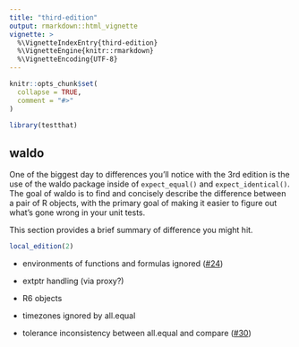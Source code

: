 ```yaml
---
title: "third-edition"
output: rmarkdown::html_vignette
vignette: >
  %\VignetteIndexEntry{third-edition}
  %\VignetteEngine{knitr::rmarkdown}
  %\VignetteEncoding{UTF-8}
---
```


```r
knitr::opts_chunk$set(
  collapse = TRUE,
  comment = "#>"
)
```

```r
library(testthat)
```

## waldo

One of the biggest day to differences you'll notice with the 3rd edition is the use of the waldo package inside of `expect_equal()` and `expect_identical()`. The goal of waldo is to find and concisely describe the difference between a pair of R objects, with the primary goal of making it easier to figure out what's gone wrong in your unit tests.

This section provides a brief summary of difference you might hit.

```r
local_edition(2)

```

-   environments of functions and formulas ignored ([\#24](https://github.com/r-lib/waldo/issues/24))

-   extptr handling (via proxy?)

-   R6 objects

-   timezones ignored by all.equal

-   tolerance inconsistency between all.equal and compare ([\#30](https://github.com/r-lib/waldo/issues/30))
